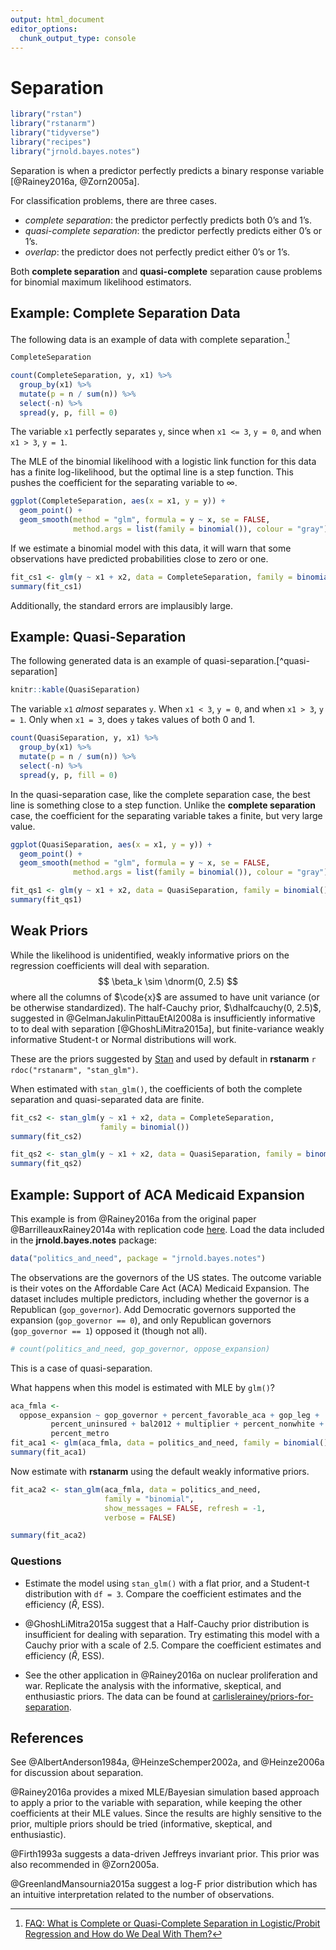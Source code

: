 ```yaml
---
output: html_document
editor_options:
  chunk_output_type: console
---
```


# Separation

```r
library("rstan")
library("rstanarm")
library("tidyverse")
library("recipes")
library("jrnold.bayes.notes")
```

Separation is when a predictor perfectly predicts a binary response variable [@Rainey2016a, @Zorn2005a].

For classification problems, there are three cases.

-   *complete separation*: the predictor perfectly predicts both 0's and 1's.
-   *quasi-complete separation*: the predictor perfectly predicts either 0's or 1's.
-   *overlap*: the predictor does not perfectly predict either 0's or 1's.

Both **complete separation** and **quasi-complete** separation cause problems for binomial maximum likelihood estimators.

## Example: Complete Separation Data

The following data is an example of data with complete separation.[^fake-separation]
```r
CompleteSeparation
```

```r
count(CompleteSeparation, y, x1) %>%
  group_by(x1) %>%
  mutate(p = n / sum(n)) %>%
  select(-n) %>%
  spread(y, p, fill = 0)
```
The variable `x1` perfectly separates `y`, since when `x1 <= 3`, `y = 0`,
and when `x1 > 3`, `y = 1`.

The MLE of the binomial likelihood with a logistic link function for this data has a finite log-likelihood, but the optimal line is a step function. This pushes the coefficient for the separating variable to $\infty$.
```r
ggplot(CompleteSeparation, aes(x = x1, y = y)) +
  geom_point() +
  geom_smooth(method = "glm", formula = y ~ x, se = FALSE,
              method.args = list(family = binomial()), colour = "gray")
```

If we estimate a binomial model with this data, it will warn that some observations have predicted probabilities close to zero or one.
```r
fit_cs1 <- glm(y ~ x1 + x2, data = CompleteSeparation, family = binomial())
summary(fit_cs1)
```
Additionally, the standard errors are implausibly large.

## Example: Quasi-Separation

The following generated data is an example of quasi-separation.[^quasi-separation]
```r
knitr::kable(QuasiSeparation)
```

The variable `x1` *almost* separates `y`.
When `x1 < 3`, `y = 0`, and when `x1 > 3`, `y = 1`.
Only when `x1 = 3`, does `y` takes values of both 0 and 1.
```r
count(QuasiSeparation, y, x1) %>%
  group_by(x1) %>%
  mutate(p = n / sum(n)) %>%
  select(-n) %>%
  spread(y, p, fill = 0)
```

In the quasi-separation case, like the complete separation case, the best line is something close to a step function.
Unlike the **complete separation** case, the coefficient for the separating variable takes a finite, but very large value.
```r
ggplot(QuasiSeparation, aes(x = x1, y = y)) +
  geom_point() +
  geom_smooth(method = "glm", formula = y ~ x, se = FALSE,
              method.args = list(family = binomial()), colour = "gray")
```

```r
fit_qs1 <- glm(y ~ x1 + x2, data = QuasiSeparation, family = binomial())
summary(fit_qs1)
```

## Weak Priors

While the likelihood is unidentified, weakly informative priors on the regression coefficients will deal with separation.
$$
\beta_k \sim \dnorm(0, 2.5)
$$
where all the columns of $\code{x}$ are assumed to have unit variance (or be otherwise standardized).
The half-Cauchy prior, $\dhalfcauchy(0, 2.5)$, suggested in @GelmanJakulinPittauEtAl2008a is insufficiently informative to  to deal with separation [@GhoshLiMitra2015a], but finite-variance weakly informative Student-t or Normal distributions will work.

These are the priors suggested by [Stan](https://github.com/stan-dev/stan/wiki/Prior-Choice-Recommendations) and
used by default in **rstanarm** `r rdoc("rstanarm", "stan_glm")`.

When estimated with `stan_glm()`, the coefficients of both the complete separation and quasi-separated data are finite.
```r
fit_cs2 <- stan_glm(y ~ x1 + x2, data = CompleteSeparation,
                    family = binomial())
summary(fit_cs2)
```
```r
fit_qs2 <- stan_glm(y ~ x1 + x2, data = QuasiSeparation, family = binomial())
summary(fit_qs2)
```

## Example: Support of ACA Medicaid Expansion

This example is from @Rainey2016a from the original paper @BarrilleauxRainey2014a
with replication code [here](https://github.com/carlislerainey/separation).
Load the data included in the **jrnold.bayes.notes** package:
```r
data("politics_and_need", package = "jrnold.bayes.notes")
```

The observations are the governors of the US states.
The outcome variable is their votes on the Affordable Care Act (ACA) Medicaid Expansion.
The dataset includes multiple predictors, including whether the governor is a Republican (`gop_governor`).
Add Democratic governors supported the expansion (`gop_governor == 0`),
and only Republican governors (`gop_governor == 1`) opposed it (though not all).
```r
# count(politics_and_need, gop_governor, oppose_expansion)
```
This is a case of quasi-separation.

What happens when this model is estimated with MLE by `glm()`?
```r
aca_fmla <-
  oppose_expansion ~ gop_governor + percent_favorable_aca + gop_leg +
         percent_uninsured + bal2012 + multiplier + percent_nonwhite +
         percent_metro
fit_aca1 <- glm(aca_fmla, data = politics_and_need, family = binomial())
summary(fit_aca1)
```

Now estimate with **rstanarm** using the default weakly informative priors.
```r
fit_aca2 <- stan_glm(aca_fmla, data = politics_and_need,
                     family = "binomial",
                     show_messages = FALSE, refresh = -1,
                     verbose = FALSE)
```
```r
summary(fit_aca2)
```

### Questions

-   Estimate the model using `stan_glm()` with a flat prior, and a Student-t
    distribution with `df = 3`. Compare the coefficient estimates and the
    efficiency ($\hat{R}$, ESS).

-   @GhoshLiMitra2015a suggest that a Half-Cauchy prior distribution is
    insufficient for dealing with separation. Try estimating this model with
    a Cauchy prior with a scale of 2.5. Compare the coefficient estimates
    and efficiency ($\hat{R}$, ESS).

-   See the other application in @Rainey2016a on nuclear proliferation and
    war. Replicate the analysis with the informative, skeptical, and
    enthusiastic priors.  The data can be found at [carlislerainey/priors-for-separation](https://github.com/carlislerainey/priors-for-separation/tree/master/bm-replication).

## References

See @AlbertAnderson1984a, @HeinzeSchemper2002a, and @Heinze2006a for discussion
about separation.

@Rainey2016a provides a mixed MLE/Bayesian simulation based approach to apply a prior to the variable with separation, while keeping the other coefficients at their MLE values.
Since the results are highly sensitive to the prior, multiple priors should be tried (informative, skeptical, and enthusiastic).

@Firth1993a suggests a data-driven Jeffreys invariant prior. This prior was also recommended in @Zorn2005a.

@GreenlandMansournia2015a suggest a log-F prior distribution which has an intuitive interpretation related to the number of observations.

[^fake-separation]: [FAQ: What is Complete or Quasi-Complete Separation in Logistic/Probit Regression and How do We Deal With Them?](https://stats.idre.ucla.edu/other/mult-pkg/faq/general/faqwhat-is-complete-or-quasi-complete-separation-in-logisticprobit-regression-and-how-do-we-deal-with-them/)
